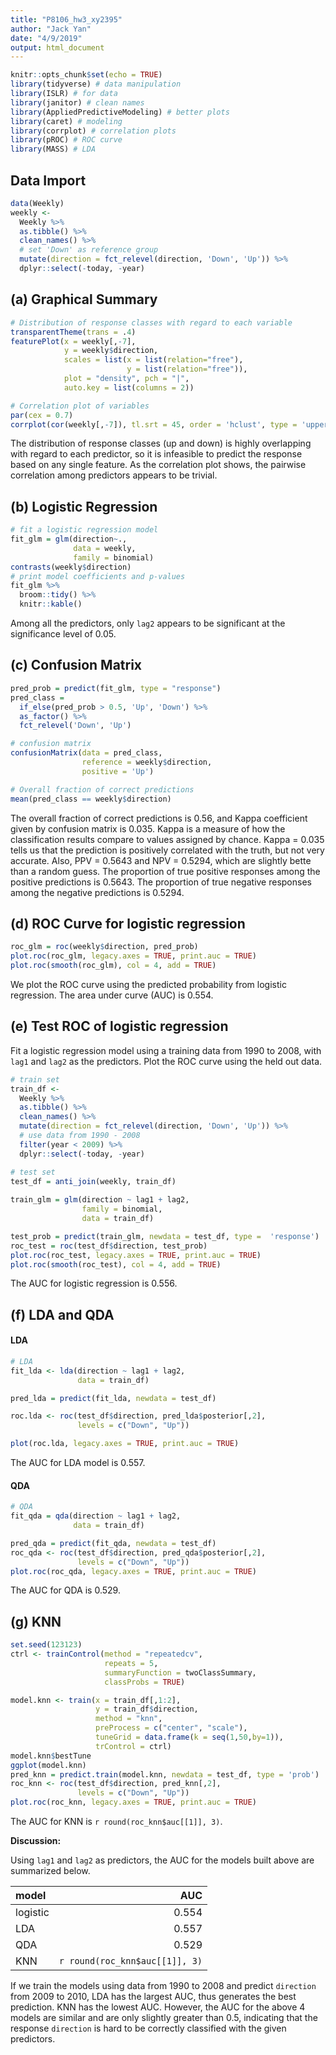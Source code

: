 ```yaml
---
title: "P8106_hw3_xy2395"
author: "Jack Yan"
date: "4/9/2019"
output: html_document
---
```


```r
knitr::opts_chunk$set(echo = TRUE)
library(tidyverse) # data manipulation
library(ISLR) # for data
library(janitor) # clean names 
library(AppliedPredictiveModeling) # better plots
library(caret) # modeling
library(corrplot) # correlation plots
library(pROC) # ROC curve
library(MASS) # LDA
```

## Data Import 
```r
data(Weekly)
weekly <-
  Weekly %>% 
  as.tibble() %>% 
  clean_names() %>% 
  # set 'Down' as reference group
  mutate(direction = fct_relevel(direction, 'Down', 'Up')) %>% 
  dplyr::select(-today, -year)
```

## (a) Graphical Summary
```r
# Distribution of response classes with regard to each variable
transparentTheme(trans = .4)
featurePlot(x = weekly[,-7], 
            y = weekly$direction,
            scales = list(x = list(relation="free"), 
                          y = list(relation="free")),
            plot = "density", pch = "|", 
            auto.key = list(columns = 2))

# Correlation plot of variables 
par(cex = 0.7)
corrplot(cor(weekly[,-7]), tl.srt = 45, order = 'hclust', type = 'upper')
```

The distribution of response classes (up and down) is highly overlapping with regard to each predictor, so it is infeasible to predict the response based on any single feature. As the correlation plot shows, the pairwise correlation among predictors appears to be trivial. 

## (b) Logistic Regression
```r
# fit a logistic regression model 
fit_glm = glm(direction~.,
              data = weekly,
              family = binomial)
contrasts(weekly$direction)
# print model coefficients and p-values
fit_glm %>% 
  broom::tidy() %>% 
  knitr::kable()
```

Among all the predictors, only `lag2` appears to be significant at the significance level of 0.05. 

## (c) Confusion Matrix
```r
pred_prob = predict(fit_glm, type = "response")
pred_class = 
  if_else(pred_prob > 0.5, 'Up', 'Down') %>% 
  as_factor() %>% 
  fct_relevel('Down', 'Up')

# confusion matrix
confusionMatrix(data = pred_class,
                reference = weekly$direction,
                positive = 'Up')

# Overall fraction of correct predictions
mean(pred_class == weekly$direction)
```

The overall fraction of correct predictions is 0.56, and Kappa coefficient given by confusion matrix is 0.035. Kappa is a measure of how the classification results compare to values assigned by chance. Kappa = 0.035 tells us that the prediction is positively correlated with the truth, but not very accurate. Also, PPV = 0.5643 and NPV = 0.5294, which are slightly bette than a random guess. The proportion of true positive responses among the positive predictions is 0.5643. The proportion of true negative responses among the negative predictions is 0.5294.

## (d) ROC Curve for logistic regression
```r
roc_glm = roc(weekly$direction, pred_prob)
plot.roc(roc_glm, legacy.axes = TRUE, print.auc = TRUE) 
plot.roc(smooth(roc_glm), col = 4, add = TRUE)
```

We plot the ROC curve using the predicted probability from logistic regression. The area under curve (AUC) is 0.554.

## (e) Test ROC of logistic regression

Fit a logistic regression model using a training data from 1990 to 2008, with `lag1` and `lag2` as the predictors. Plot the ROC curve using the held out data.
```r
# train set
train_df <-
  Weekly %>% 
  as.tibble() %>% 
  clean_names() %>% 
  mutate(direction = fct_relevel(direction, 'Down', 'Up')) %>% 
  # use data from 1990 - 2008
  filter(year < 2009) %>% 
  dplyr::select(-today, -year)

# test set
test_df = anti_join(weekly, train_df)
  
train_glm = glm(direction ~ lag1 + lag2,
                family = binomial,
                data = train_df)

test_prob = predict(train_glm, newdata = test_df, type =  'response')
roc_test = roc(test_df$direction, test_prob)
plot.roc(roc_test, legacy.axes = TRUE, print.auc = TRUE) 
plot.roc(smooth(roc_test), col = 4, add = TRUE)
```

The AUC for logistic regression is 0.556.

## (f) LDA and QDA

#### LDA
```r
# LDA
fit_lda <- lda(direction ~ lag1 + lag2, 
               data = train_df)

pred_lda = predict(fit_lda, newdata = test_df)

roc.lda <- roc(test_df$direction, pred_lda$posterior[,2],
               levels = c("Down", "Up"))

plot(roc.lda, legacy.axes = TRUE, print.auc = TRUE)
```

The AUC for LDA model is 0.557.

#### QDA
```r
# QDA
fit_qda = qda(direction ~ lag1 + lag2,
              data = train_df)

pred_qda = predict(fit_qda, newdata = test_df)
roc_qda <- roc(test_df$direction, pred_qda$posterior[,2],
               levels = c("Down", "Up"))
plot.roc(roc_qda, legacy.axes = TRUE, print.auc = TRUE)
```

The AUC for QDA is 0.529.

## (g) KNN
```r
set.seed(123123)
ctrl <- trainControl(method = "repeatedcv",
                     repeats = 5,
                     summaryFunction = twoClassSummary,
                     classProbs = TRUE) 

model.knn <- train(x = train_df[,1:2],
                   y = train_df$direction,
                   method = "knn",
                   preProcess = c("center", "scale"), 
                   tuneGrid = data.frame(k = seq(1,50,by=1)),  
                   trControl = ctrl)
model.knn$bestTune
ggplot(model.knn)
pred_knn = predict.train(model.knn, newdata = test_df, type = 'prob')
roc_knn <- roc(test_df$direction, pred_knn[,2],
               levels = c("Down", "Up"))
plot.roc(roc_knn, legacy.axes = TRUE, print.auc = TRUE)
```

The AUC for KNN is `r round(roc_knn$auc[[1]], 3)`.

**Discussion:**

Using `lag1` and `lag2` as predictors, the AUC for the models built above are summarized below.

|model       |                            AUC| 
|:-----------|------------------------------:|
|logistic    |                          0.554| 
|LDA         |                          0.557| 
|QDA         |                          0.529|
|KNN         | `r round(roc_knn$auc[[1]], 3)`| 

If we train the models using data from 1990 to 2008 and predict `direction` from 2009 to 2010, LDA has the largest AUC, thus generates the best prediction. KNN has the lowest AUC. However, the AUC for the above 4 models are similar and are only slightly greater than 0.5, indicating that the response `direction` is hard to be correctly classified with the given predictors.







